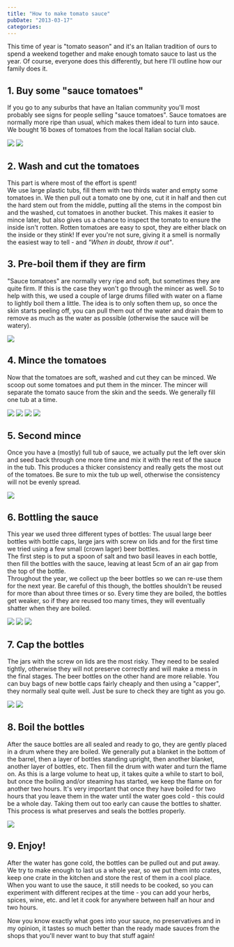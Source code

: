 ```yaml
---
title: "How to make tomato sauce"
pubDate: "2013-03-17"
categories:
---
```



This time of year is "tomato season" and it's an Italian tradition of ours to
spend a weekend together and make enough tomato sauce to last us the year. Of
course, everyone does this differently, but here I'll outline how our family
does it.

## 1. Buy some "sauce tomatoes"

If you go to any suburbs that have an Italian community you'll most probably see
signs for people selling "sauce tomatoes". Sauce tomatoes are normally more ripe
than usual, which makes them ideal to turn into sauce. We bought 16 boxes of
tomatoes from the local Italian social club.

<Grid>
  <Img src="blog/whoomqrcxqlggjczh6m7.jpg" />
  <Img src="blog/nch7j0ssovwtzvre6i5e.jpg" />
</Grid>

## 2. Wash and cut the tomatoes

This part is where most of the effort is spent!  
We use large plastic tubs, fill them with two thirds water and empty some
tomatoes in. We then pull out a tomato one by one, cut it in half and then cut
the hard stem out from the middle, putting all the stems in the compost bin and
the washed, cut tomatoes in another bucket. This makes it easier to mince later,
but also gives us a chance to inspect the tomato to ensure the inside isn't
rotten. Rotten tomatoes are easy to spot, they are either black on the inside
or they stink! If ever you're not sure, giving it a smell is normally the
easiest way to tell - and _"When in doubt, throw it out"_.

## 3. Pre-boil them if they are firm

"Sauce tomatoes" are normally very ripe and soft, but sometimes they are quite
firm. If this is the case they won't go through the mincer as well. So to help
with this, we used a couple of large drums filled with water on a flame to
lightly boil them a little. The idea is to only soften them up, so once the skin
starts peeling off, you can pull them out of the water and drain them to remove
as much as the water as possible (otherwise the sauce will be watery).

<Img src="blog/c7diofcd17d8uhbeh4pz.jpg" />

## 4. Mince the tomatoes

Now that the tomatoes are soft, washed and cut they can be minced. We scoop out
some tomatoes and put them in the mincer. The mincer will separate the tomato
sauce from the skin and the seeds. We generally fill one tub at a time.

<Grid>
  <Img src="blog/f43llcauj2576ws6mobj.jpg" />
  <Img src="blog/ztptnfaszoljgxouboqs.jpg" />
  <Img src="blog/mulpwaexoncqpawpwl43.jpg" />
  <Img src="blog/chy6ecylva0xqivspav1.jpg" />
</Grid>

## 5. Second mince

Once you have a (mostly) full tub of sauce, we actually put the left over skin
and seed back through one more time and mix it with the rest of the sauce in the
tub. This produces a thicker consistency and really gets the most out of the
tomatoes. Be sure to mix the tub up well, otherwise the consistency will not be
evenly spread.

<Img src="blog/xsld10qpwzidu9evorms.jpg" />

## 6. Bottling the sauce

This year we used three different types of bottles: The usual large beer bottles
with bottle caps, large jars with screw on lids and for the first time we tried
using a few small (crown lager) beer bottles.  
The first step is to put a spoon of salt and two basil leaves in each bottle,
then fill the bottles with the sauce, leaving at least 5cm of an air gap from
the top of the bottle.  
Throughout the year, we collect up the beer bottles so we can re-use them for
the next year. Be careful of this though, the bottles shouldn't be reused for
more than about three times or so. Every time they are boiled, the bottles get
weaker, so if they are reused too many times, they will eventually shatter when
they are boiled.

<Grid>
  <Img src="blog/xsch1nn3epa6usfmjz8b.jpg" />
  <Img src="blog/dsp4s3qwbhwolyuwnwpg.jpg" />
  <Img src="blog/tsg0fepqmtc6so8sjzib.jpg" />
</Grid>

## 7. Cap the bottles

The jars with the screw on lids are the most risky. They need to be sealed
tightly, otherwise they will not preserve correctly and will make a mess in the
final stages. The beer bottles on the other hand are more reliable. You can buy
bags of new bottle caps fairly cheaply and then using a "capper", they normally
seal quite well. Just be sure to check they are tight as you go.

<Grid>
  <Img src="blog/fimmszhhpqny3hvjlrdq.jpg" />
  <Img src="blog/tfnthrs9ng9jlpzrhbdm.jpg" />
</Grid>

## 8. Boil the bottles

After the sauce bottles are all sealed and ready to go, they are gently placed
in a drum where they are boiled. We generally put a blanket in the bottom of the
barrel, then a layer of bottles standing upright, then another blanket, another
layer of bottles, etc. Then fill the drum with water and turn the flame on. As
this is a large volume to heat up, it takes quite a while to start to boil, but
once the boiling and/or steaming has started, we keep the flame on for another
two hours. It's very important that once they have boiled for two hours that you
leave them in the water until the water goes cold - this could be a whole day.
Taking them out too early can cause the bottles to shatter.  
This process is what preserves and seals the bottles properly.

<Img src="blog/ikfkq2pqs0thkrnxnmfc.jpg" />

## 9. Enjoy!

After the water has gone cold, the bottles can be pulled out and put away. We
try to make enough to last us a whole year, so we put them into crates, keep one
crate in the kitchen and store the rest of them in a cool place.  
When you want to use the sauce, it still needs to be cooked, so you can
experiment with different recipes at the time - you can add your herbs, spices,
wine, etc. and let it cook for anywhere between half an hour and two hours.

Now you know exactly what goes into your sauce, no preservatives and in my
opinion, it tastes so much better than the ready made sauces from the shops that
you'll never want to buy that stuff again!
